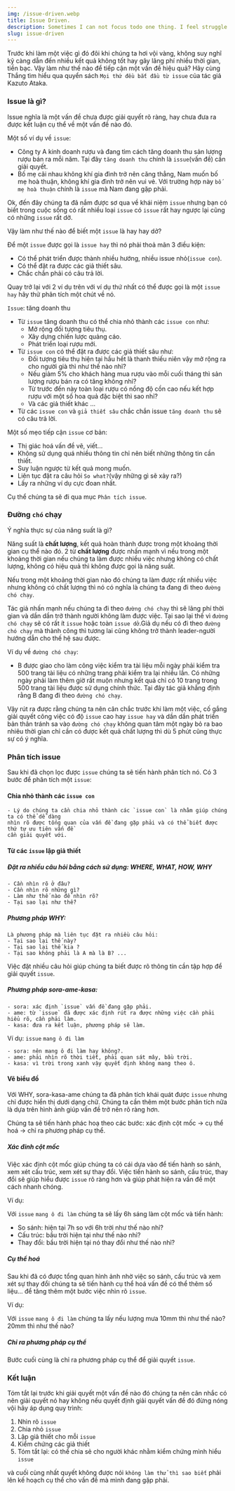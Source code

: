 ```yaml
---
img: /issue-driven.webp
title: Issue Driven.
description: Sometimes I can not focus todo one thing. I feel struggle. But after meet this books I think my concentrations is improved. Thanks a lot..
slug: issue-driven
---
```


Trước khi làm một việc gì đó đôi khi chúng ta hơi vội vàng, không suy nghĩ kỹ càng dẫn đến nhiều kết quả không tốt hay gây lãng phí nhiều thời gian, tiền bạc.
Vậy làm như thế nào để tiếp cận một vấn đề hiệu quả? Hãy cùng Thắng tìm hiểu qua quyển sách ``Mọi thứ đều bắt đầu từ issue`` của tác giả
Kazuto Ataka.

### Issue là gì?

Issue nghĩa là một vấn đề chưa được giải quyết rõ ràng, hay chưa đưa ra được kết luận cụ thể về một vấn đề nào đó.

Một số ví dụ về ``issue``:
- Công ty A kinh doanh rượu và đang tìm cách tăng doanh thu sản lượng rượu bán ra mỗi năm. Tại đây ``tăng doanh thu`` chính là ``issue``(vấn đề) cần giải quyết.
- Bố mẹ cãi nhau không khí gia đình trở nên căng thẳng, Nam muốn bố mẹ hoà thuận, không khí gia đình trở nên vui vẻ. Với trường hợp này ``bố mẹ hoà thuận`` chính là ``issue`` mà Nam đang gặp phải.

Ok, đến đây chúng ta đã nắm được sơ qua về khái niệm ``issue`` nhưng bạn có biết trong cuộc sống
có rất nhiều loại ``issue`` có `issue` rất hay ngược lại cũng có những `issue` rất dở.

Vậy làm như thế nào để biết một `issue` là hay hay dở? 

Để một `issue` được gọi là  `issue hay` thì nó phải thoả mãn 3 điều kiện:

- Có thể phát triển được thành nhiều hướng, nhiều issue nhỏ(`issue con`).
- Có thể đặt ra được các giả thiết sâu.
- Chắc chắn phải có câu trả lời.

Quay trở lại với 2 ví dụ trên với ví dụ thứ nhất có thể được gọi là một `issue hay` hãy thử phân tích
một chút về nó.

`Issue`: tăng doanh thu

- Từ `issue` tăng doanh thu có thể chia nhỏ thành các `issue con` như:  
	- Mở rộng đối tượng tiêu thụ.  
	- Xây dựng chiến lược quảng cáo.  
	- Phát triển loại rượu mới.
- Từ `issue con` có thể đặt ra được các giả thiết sâu như:  
	- Đối tượng tiêu thụ hiện tại hầu hết là thanh thiếu niên vậy mở rộng ra cho người già thì như thế nào nhỉ?  
	- Nếu giảm 5% cho khách hàng mua rượu vào mỗi cuối tháng thì sản lượng rượu bán ra có tăng không nhỉ?  
	- Từ trước đến này toàn loại rượu có nồng độ cồn cao nếu kết hợp rượu với một số hoa quả đặc biệt thì sao nhỉ?  
	- Và các giả thiết khác ...
- Từ các `issue con` và `giả thiết sâu` chắc chắn issue ``tăng doanh thu`` sẽ có câu trả lời.

Một số mẹo tiếp cận `issue` cơ bản:

- Thị giác hoá vấn đề vẽ, viết...
- Không sử dụng quá nhiều thông tin chỉ nên biết những thông tin cần thiết.
- Suy luận ngược từ kết quả mong muốn.
- Liên tục đặt ra câu hỏi ``So what?``(vậy những gì sẽ xảy ra?)
- Lấy ra những ví dụ cực đoan nhất.

Cụ thể chúng ta sẽ đi qua mục ``Phân tích issue``.


### Đường `chó` chạy

Ý nghĩa thực sự của năng suất là gì? 

Năng suất là **chất lượng**, kết quả hoàn thành được trong một khoảng thời gian cụ thể nào đó.
2 từ **chất lượng** được nhấn mạnh vì nếu trong một khoảng thời gian nếu chúng ta làm được nhiều việc
nhưng không có chất lượng, không có hiệu quả thì không được gọi là năng suất.

Nếu trong một khoảng thời gian nào đó chúng ta làm được rất nhiều việc nhưng không có chất lượng thì 
nó có nghĩa là chúng ta đang đi theo `đường chó chạy`.

Tác giả nhấn mạnh nếu chúng ta đi theo `đường chó chạy` thì sẽ lãng phí thời gian và dần dần trở thành người
không làm được việc. Tại sao lại thế vì `đường chó chạy` sẽ có rất ít `issue` hoặc toàn `issue dở`.Giả dụ
nếu có đi theo `đường chó chạy` mà thành công thì tương lai cũng không trở thành leader-người hướng dẫn cho
thế hệ sau được.

Ví dụ về `đường chó chạy`: 
- B được giao cho làm công việc kiểm tra tài liệu mỗi ngày phải kiểm tra 500 trang tài liệu có những trang phải kiểm tra lại nhiều lần.
Có những ngày phải làm thêm giờ rất muộn nhưng kết quả chỉ có 10 trang trong 500 trang tài liệu được sử dụng chính thức.
Tại đây tác giả khẳng định rằng B đang đi theo `đường chó chạy`.

Vậy rút ra được rằng chúng ta nên cân chắc trước khi làm một việc, cố gắng giải quyết công việc có độ `issue` cao hay `issue hay` và 
dần dần phát triển bản thân tránh sa vào `đường chó chạy` không quan tâm một ngày bỏ ra bao nhiêu thời gian 
chỉ cần có được kết quả chất lượng thì dù 5 phút cũng thực sự có ý nghĩa.

### Phân tích issue

Sau khi đã chọn lọc được `issue` chúng ta sẽ tiến hành phân tích nó.
Có 3 bước để phân tích một `issue`:

#### Chia nhỏ thành các `issue con`
	- Lý do chúng ta cần chia nhỏ thành các `issue con` là nhằm giúp chúng ta có thể dễ dàng 
	nhìn rõ được tổng quan của vấn đề đang gặp phải và có thể biết được thứ tự ưu tiên vấn đề
	cần giải quyết với.

#### Từ các `issue` lập giả thiết
##### Đặt ra nhiều câu hỏi bằng cách sử dụng: WHERE, WHAT, HOW, WHY
	- Cần nhìn rõ ở đâu?  
	- Cần nhìn rõ những gì?  
	- Làm như thế nào để nhìn rõ?  
	- Tại sao lại như thế?  

##### Phương pháp WHY:
	Là phương pháp mà liên tục đặt ra nhiều câu hỏi:  
	- Tại sao lại thế này?  
	- Tại sao lại thế kia ?  
	- Tại sao không phải là A mà là B? ...  
Việc đặt nhiều câu hỏi giúp chúng ta biết được rõ thông tin cần tập hợp để giải quyết `issue`.

##### Phương pháp sora-ame-kasa:
	- sora: xác định `issue` vấn đề đang gặp phải.  
	- ame: từ `issue` đã được xác định rút ra được những việc cần phải hiểu rõ, cần phải làm.  
	- kasa: đưa ra kết luận, phương pháp sẽ làm.  

Ví dụ: `issue` ``mang ô đi làm``  

	- sora: nên mang ô đi làm hay không?.  
	- ame: phải nhìn rõ thời tiết, phải quan sát mây, bầu trời.  
	- kasa: vì trời trong xanh vậy quyết định không mang theo ô.  

#### Vẽ biểu đồ

Với WHY, sora-kasa-ame chúng ta đã phân tích khái quát được `issue` nhưng chỉ được hiển thị dưới
dạng chữ. Chúng ta cần thêm một bước phân tích nữa là dựa trên hình ảnh giúp vấn đề trở nên rõ ràng hơn.

Chúng ta sẽ tiến hành phác hoạ theo các bước: xác định cột mốc -> cụ thể hoá -> chỉ ra phương pháp cụ thể.

##### Xác đinh cột mốc

Việc xác định cột mốc giúp chúng ta có cái dựa vào để tiến hành so sánh, xem xét cấu trúc, xem xét sự thay đổi.
Việc tiến hành so sánh, cấu trúc, thay đổi sẽ giúp hiểu được `issue` rõ ràng hơn và giúp phát hiện ra vấn đề một cách
nhanh chóng.

Ví dụ:

Với `issue` ``mang ô đi làm`` chúng ta sẽ lấy 6h sáng làm cột mốc và tiến hành:

- So sánh: hiện tại 7h so với 6h trời như thế nào nhỉ?  
- Cấu trúc: bầu trời hiện tại như thế nào nhỉ?  
- Thay đổi: bầu trời hiện tại nó thay đổi như thế nào nhỉ?  

##### Cụ thể hoá

Sau khi đã có được tổng quan hình ảnh nhờ việc so sánh, cấu trúc và xem xét sự thay đổi chúng ta sẽ tiến hành cụ thể hoá vấn đề
có thể thêm số liệu... để tăng thêm một bước việc nhìn rõ `issue`.

Ví dụ: 

Với `issue` ``mang ô đi làm`` chúng ta lấy nếu lượng mưa 10mm thì như thế nào? 20mm thì như thế nào?  


##### Chỉ ra phương pháp cụ thể

Bước cuối cùng là chỉ ra phương pháp cụ thể để giải quyết `issue`.

### Kết luận

Tóm tắt lại trước khi giải quyết một vấn đề nào đó chúng ta nên cân nhắc có nên giải quyết nó hay không nếu quyết định
giải quyết vấn đề đó đừng nóng vội hãy áp dụng quy trình:  
 1. Nhìn rõ `issue`  
 2. Chia nhỏ `issue`  
 3. Lập giả thiết cho mỗi `issue`  
 4. Kiểm chứng các giả thiết  
 5. Tóm tắt lại: có thể chia sẻ cho người khác nhằm kiểm chứng mình hiểu `issue`

và cuối cùng nhất quyết không được nói `không làm thử thì sao biết` phải lên kế hoạch cụ thể cho vấn đề mà mình đang gặp phải.
